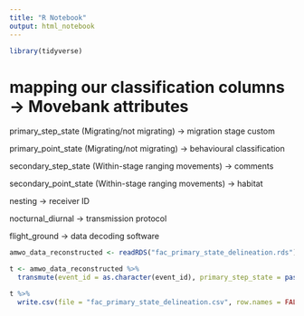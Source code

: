 ```yaml
---
title: "R Notebook"
output: html_notebook
---
```


```r
library(tidyverse)
```

# mapping our classification columns -> Movebank attributes

primary_step_state (Migrating/not migrating) -> migration stage custom

primary_point_state (Migrating/not migrating) -> behavioural classification

secondary_step_state (Within-stage ranging movements) -> comments

secondary_point_state (Within-stage ranging movements) -> habitat

nesting -> receiver ID

nocturnal_diurnal -> transmission protocol

flight_ground -> data decoding software

```r
amwo_data_reconstructed <- readRDS("fac_primary_state_delineation.rds")

t <- amwo_data_reconstructed %>%
  transmute(event_id = as.character(event_id), primary_step_state = paste("Primary step state:", primary_step_state), primary_point_state = paste("Primary point state:", primary_point_state))

t %>%
  write.csv(file = "fac_primary_state_delineation.csv", row.names = FALSE, quote = FALSE)
```
